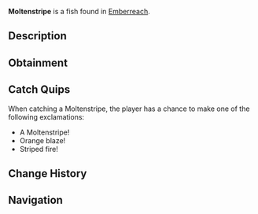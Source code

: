{{FishInfobox
|image          = Moltenstripe.png
|rarity         = Common
|sea            = Second Sea
|location       = [[Emberreach]]
|sublocation    = 
|sources        = Fishing Rod
|radar_location = 
|prog_speed     = -4
|xp             = 55
|weather        = Clear
|time           = Day
|season         = Winter
|bait           = Squid
|base_weight    = 48
|base_value     = 115
|weight_range   = 30
|base_chance    = 85
|base_resil     = 63
}}
'''Moltenstripe''' is a {{Rarity|Common}} fish found in [[Emberreach]].

== Description ==
{{Description|A fiery-hued fish, marked with streaks of shadow, swift in heated currents.|Bestiary Entry}}

== Obtainment ==
{{Description|It streaks under the clear blaze of day.|Bestiary Hint}}
{{Fish Availability|
Emberreach/Surrounding Ocean
|top_rods      = 
Lucky Rod\297289.37\57057.75;
Fungal Rod\291321.75\40403.88;
Antler Rod\285716.27\39626.44;
Firefly Rod\285451.32\24311.52;
Fischer's Rod\274594.86\153420.89;
Plastic Rod\264920.12\152718.76;
Candy Cane Rod\248245\151105.65;
Nocturnal Rod\95907.34\95244.99;
Fast Rod\271848.79\61045.19;
Free Spirit Rod\266244.76\15479.79;
Trident Rod\229164.56\20655.27;
Blazebringer Rod\211339.43\20950.15;
Verdant Shear Rod\210096.53\21279.03;
No-Life Rod\188779.16\17980.49;
Ethereal Prism Rod\184798.55\18454.23;
Seraphic Rod\179022.19\16135.79;
Challenger's Rod\171377.04\16221.48;
Rod Of The Exalted One\171368.11\15609.09;
Rod Of The Forgotten Fang\170809.59\15507.57;
Depthseeker Rod\170467.7\17041.72;
Avalanche Rod\168506.17\16887.69;
Volcanic Rod\167028.35\16239.06;
Rod Of The Depths\166561.71\15492.27;
Zeus Rod\166250.96\16163.48;
Steady Rod\137527.95\13635.1
|recommended   = Free Spirit Rod
}}

== Catch Quips ==
When catching a Moltenstripe, the player has a chance to make one of the following exclamations:
* A Moltenstripe!
* Orange blaze!
* Striped fire!

== Change History ==
{{Change History|{{subst:Current Version}}}}

== Navigation ==
{{Fish Navbox|Emberreach}}